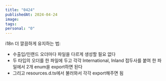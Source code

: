 ```yaml
---
title: "0424"
publishedAt: 2024-04-24
image: 
tags: 
personal: "0"
---
```


i18n 더 깔끔하게 유지하는 법:
- 수출입/인랜드 오더마다 파일을 다르게 생성할 필요 없다
- 두 타입의 오더를 한 파일에 두고 각각 International, Inland 접두사를 붙여 한 파일에서 2개 enum을 export하면 된다
- 그리고 resources.d.ts에서 불러와서 각각 export해주면 됨